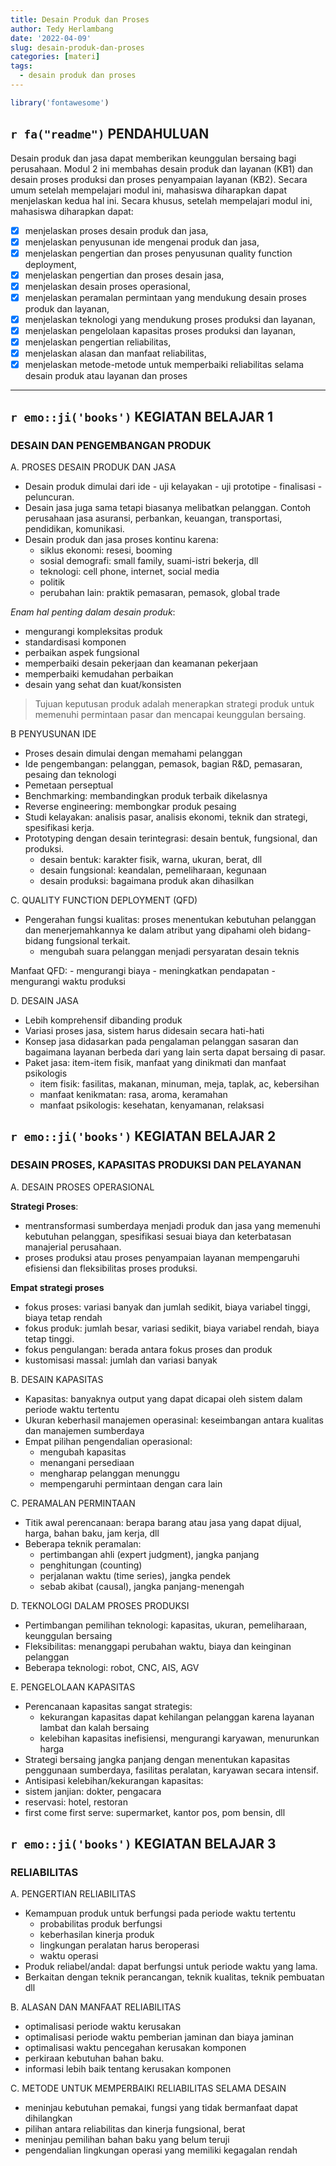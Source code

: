 ```yaml
---
title: Desain Produk dan Proses
author: Tedy Herlambang
date: '2022-04-09'
slug: desain-produk-dan-proses
categories: [materi]
tags:
  - desain produk dan proses
---
```


```r
library('fontawesome')
```

## `r fa("readme")` PENDAHULUAN

Desain produk dan jasa dapat memberikan keunggulan bersaing bagi perusahaan. Modul 2 ini membahas desain produk dan layanan (KB1) dan desain proses produksi dan proses penyampaian layanan (KB2). Secara umum setelah mempelajari modul ini, mahasiswa diharapkan dapat menjelaskan kedua hal ini. Secara khusus, setelah mempelajari modul ini, mahasiswa diharapkan dapat:

- [x] menjelaskan proses desain produk dan jasa,
- [x] menjelaskan penyusunan ide mengenai produk dan jasa,
- [x] menjelaskan pengertian dan proses penyusunan quality function deployment,
- [x] menjelaskan pengertian dan proses desain jasa,
- [x] menjelaskan desain proses operasional,
- [x] menjelaskan peramalan permintaan yang mendukung desain proses produk dan layanan,
- [x] menjelaskan teknologi yang mendukung proses produksi dan layanan,
- [x] menjelaskan pengelolaan kapasitas proses produksi dan layanan,
- [x] menjelaskan pengertian reliabilitas,
- [x] menjelaskan alasan dan manfaat reliabilitas,
- [x] menjelaskan metode-metode untuk memperbaiki reliabilitas selama desain produk atau layanan dan proses

---

## `r emo::ji('books')` KEGIATAN BELAJAR 1
### DESAIN DAN PENGEMBANGAN PRODUK

A. PROSES DESAIN PRODUK DAN JASA

- Desain produk dimulai dari ide - uji kelayakan - uji prototipe - finalisasi - peluncuran.
- Desain jasa juga sama tetapi biasanya melibatkan pelanggan. Contoh perusahaan jasa asuransi, perbankan, keuangan, transportasi, pendidikan, komunikasi.
- Desain produk dan jasa proses kontinu karena:
  + siklus ekonomi: resesi, booming
  + sosial demografi: small family, suami-istri bekerja, dll
  + teknologi: cell phone, internet, social media
  + politik
  + perubahan lain: praktik pemasaran, pemasok, global trade

*Enam hal penting dalam desain produk*:

- mengurangi kompleksitas produk
- standardisasi komponen
- perbaikan aspek fungsional
- memperbaiki desain pekerjaan dan keamanan pekerjaan
- memperbaiki kemudahan perbaikan
- desain yang sehat dan kuat/konsisten

> Tujuan keputusan produk adalah menerapkan strategi produk untuk memenuhi permintaan pasar dan mencapai keunggulan bersaing.

B PENYUSUNAN IDE

- Proses desain dimulai dengan memahami pelanggan
- Ide pengembangan: pelanggan, pemasok, bagian R&D, pemasaran, pesaing dan teknologi
- Pemetaan perseptual
- Benchmarking: membandingkan produk terbaik dikelasnya
- Reverse engineering: membongkar produk pesaing
- Studi kelayakan: analisis pasar, analisis ekonomi, teknik dan strategi, spesifikasi kerja.
- Prototyping dengan desain terintegrasi: desain bentuk, fungsional, dan produksi.
  + desain bentuk: karakter fisik, warna, ukuran, berat, dll
  + desain fungsional: keandalan, pemeliharaan, kegunaan
  + desain produksi: bagaimana produk akan dihasilkan

C. QUALITY FUNCTION DEPLOYMENT (QFD)

- Pengerahan fungsi kualitas: proses menentukan kebutuhan pelanggan dan menerjemahkannya ke dalam atribut yang dipahami oleh bidang-bidang fungsional terkait.
  + mengubah suara pelanggan menjadi persyaratan desain teknis

Manfaat QFD:
-  mengurangi biaya
- meningkatkan pendapatan
- mengurangi waktu produksi

D. DESAIN JASA

- Lebih komprehensif dibanding produk
- Variasi proses jasa, sistem harus didesain secara hati-hati
- Konsep jasa didasarkan pada pengalaman pelanggan sasaran dan bagaimana layanan berbeda dari yang lain serta dapat bersaing di pasar.
- Paket jasa: item-item fisik, manfaat yang dinikmati dan manfaat psikologis
  + item fisik: fasilitas, makanan, minuman, meja, taplak, ac, kebersihan
  + manfaat kenikmatan: rasa, aroma, keramahan
  + manfaat psikologis: kesehatan, kenyamanan, relaksasi

## `r emo::ji('books')` KEGIATAN BELAJAR 2
### DESAIN PROSES, KAPASITAS PRODUKSI DAN PELAYANAN

A. DESAIN PROSES OPERASIONAL

**Strategi Proses**:

- mentransformasi sumberdaya menjadi produk dan jasa yang memenuhi kebutuhan pelanggan, spesifikasi sesuai biaya dan keterbatasan manajerial perusahaan.
- proses produksi atau proses penyampaian layanan mempengaruhi efisiensi dan fleksibilitas proses produksi.

**Empat strategi proses**

- fokus proses: variasi banyak dan jumlah sedikit, biaya variabel tinggi, biaya tetap rendah
- fokus produk: jumlah besar, variasi sedikit, biaya variabel rendah, biaya tetap tinggi.
- fokus pengulangan: berada antara fokus proses dan produk
- kustomisasi massal: jumlah dan variasi banyak

B. DESAIN KAPASITAS

- Kapasitas: banyaknya output yang dapat dicapai oleh sistem dalam periode waktu tertentu
- Ukuran keberhasil manajemen operasinal: keseimbangan antara kualitas dan manajemen sumberdaya
- Empat pilihan pengendalian operasional:
  + mengubah kapasitas
  + menangani persediaan
  + mengharap pelanggan menunggu
  + mempengaruhi permintaan dengan cara lain

C. PERAMALAN PERMINTAAN

- Titik awal perencanaan: berapa barang atau jasa yang dapat dijual, harga, bahan baku, jam kerja, dll
- Beberapa teknik peramalan:
  + pertimbangan ahli (expert judgment), jangka panjang
  + penghitungan (counting)
  + perjalanan waktu (time series), jangka pendek
  + sebab akibat (causal), jangka panjang-menengah
  
D. TEKNOLOGI DALAM PROSES PRODUKSI

- Pertimbangan pemilihan teknologi: kapasitas, ukuran, pemeliharaan, keunggulan bersaing
- Fleksibilitas: menanggapi perubahan waktu, biaya dan keinginan pelanggan
- Beberapa teknologi: robot, CNC, AIS, AGV

E. PENGELOLAAN KAPASITAS

- Perencanaan kapasitas sangat strategis:
  + kekurangan kapasitas dapat kehilangan pelanggan karena layanan lambat dan kalah bersaing
  + kelebihan kapasitas inefisiensi, mengurangi karyawan, menurunkan harga
- Strategi bersaing jangka panjang dengan menentukan kapasitas penggunaan sumberdaya, fasilitas peralatan, karyawan secara intensif.
- Antisipasi kelebihan/kekurangan kapasitas:
 + sistem janjian: dokter, pengacara
 + reservasi: hotel, restoran
 + first come first serve: supermarket, kantor pos, pom bensin, dll


## `r emo::ji('books')` KEGIATAN BELAJAR 3
### RELIABILITAS

A. PENGERTIAN RELIABILITAS

- Kemampuan produk untuk berfungsi pada periode waktu tertentu
  + probabilitas produk berfungsi
  + keberhasilan kinerja produk
  + lingkungan peralatan harus beroperasi
  + waktu operasi
- Produk reliabel/andal: dapat berfungsi untuk periode waktu yang lama.
- Berkaitan dengan teknik perancangan, teknik kualitas, teknik pembuatan dll

B. ALASAN DAN MANFAAT RELIABILITAS

- optimalisasi periode waktu kerusakan
- optimalisasi periode waktu pemberian jaminan dan biaya jaminan
- optimalisasi waktu pencegahan kerusakan komponen
- perkiraan kebutuhan bahan baku.
- informasi lebih baik tentang kerusakan komponen

C. METODE UNTUK MEMPERBAIKI RELIABILITAS SELAMA DESAIN

- meninjau kebutuhan pemakai, fungsi yang tidak bermanfaat dapat dihilangkan
- pilihan antara reliabilitas dan kinerja fungsional, berat
- meninjau pemilihan bahan baku yang belum teruji
- pengendalian lingkungan operasi yang memiliki kegagalan rendah

<br />

<!-- AddToAny BEGIN -->
<div class="a2a_kit a2a_kit_size_16 a2a_default_style"; data-a2a-url="https://bangtedy.github.io/mop" data-a2a-title="Desain Produk dan Proses">
<a class="a2a_button_whatsapp"></a>
<a class="a2a_button_telegram"></a>
<a class="a2a_button_facebook"></a>
<a class="a2a_button_twitter"></a>
</div>
<script async src="https://static.addtoany.com/menu/page.js"></script>
<!-- AddToAny END -->
